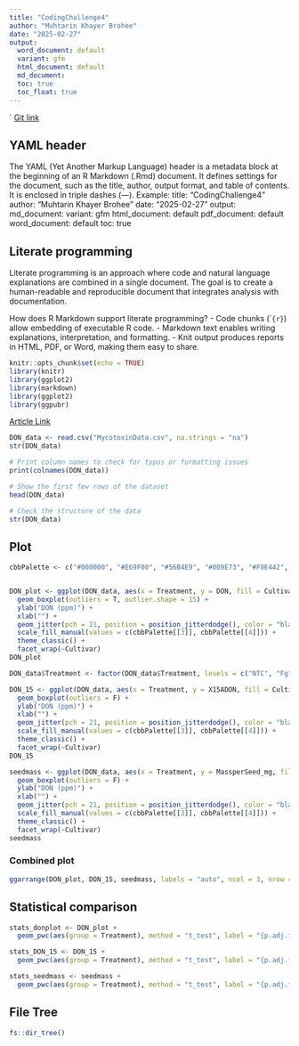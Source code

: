 ```yaml
---
title: "CodingChallenge4"
author: "Muhtarin Khayer Brohee"
date: "2025-02-27"
output:
  word_document: default
  variant: gfm
  html_document: default
  md_document:
  toc: true
  toc_float: true
---
```

`
[Git link](https://github.com/mzb0226/PLPA-6820/blob/main/Coding%20Challenge4/Challagne4.md)

## **YAML header**
The YAML (Yet Another Markup Language) header is a metadata block at the beginning of an R Markdown (.Rmd) document. It defines settings for the document, such as the title, author, output format, and table of contents. It is enclosed in triple dashes (---).
Example:
title: "CodingChallenge4"
author: "Muhtarin Khayer Brohee"
date: "2025-02-27"
output:
  md_document:
  variant: gfm
  html_document: default
  pdf_document: default
  word_document: default
toc: true

## **Literate programming**

Literate programming is an approach where code and natural language explanations are combined in a single document. The goal is to create a human-readable and reproducible document that integrates analysis with documentation.

How does R Markdown support literate programming?
 - Code chunks (````{r}```) allow embedding of executable R code.
 - Markdown text enables writing explanations, interpretation, and formatting.
 - Knit output produces reports in HTML, PDF, or Word, making them easy to share.

```r
knitr::opts_chunk$set(echo = TRUE)
library(knitr)
library(ggplot2)
library(markdown)
library(ggplot2)
library(ggpubr)
```
[Article Link](https://pubmed.ncbi.nlm.nih.gov/34587775/)
```r
DON_data <- read.csv("MycotoxinData.csv", na.strings = "na")
str(DON_data)
```
```r
# Print column names to check for typos or formatting issues
print(colnames(DON_data))

# Show the first few rows of the dataset
head(DON_data)

# Check the structure of the data
str(DON_data)

```
## **Plot**
```r
cbbPalette <- c("#000000", "#E69F00", "#56B4E9", "#009E73", "#F0E442", "#0072B2", "#D55E00", "#CC79A7")


DON_plot <- ggplot(DON_data, aes(x = Treatment, y = DON, fill = Cultivar)) +
  geom_boxplot(outliers = T, outlier.shape = 15) +
  ylab("DON (ppm)") +
  xlab("") +
  geom_jitter(pch = 21, position = position_jitterdodge(), color = "black", alpha = 0.6) + 
  scale_fill_manual(values = c(cbbPalette[[3]], cbbPalette[[4]])) +
  theme_classic() +
  facet_wrap(~Cultivar)
DON_plot

DON_data$Treatment <- factor(DON_data$Treatment, levels = c("NTC", "Fg", "Fg + 37", "Fg + 40", "Fg + 70"))

DON_15 <- ggplot(DON_data, aes(x = Treatment, y = X15ADON, fill = Cultivar)) +
  geom_boxplot(outliers = F) +
  ylab("DON (ppm)") +
  xlab("") +
  geom_jitter(pch = 21, position = position_jitterdodge(), color = "black") + 
  scale_fill_manual(values = c(cbbPalette[[3]], cbbPalette[[4]])) +
  theme_classic() +
  facet_wrap(~Cultivar)
DON_15

seedmass <- ggplot(DON_data, aes(x = Treatment, y = MassperSeed_mg, fill = Cultivar)) +
  geom_boxplot(outliers = F) +
  ylab("DON (ppm)") +
  xlab("") +
  geom_jitter(pch = 21, position = position_jitterdodge(), color = "black") + 
  scale_fill_manual(values = c(cbbPalette[[3]], cbbPalette[[4]])) +
  theme_classic() +
  facet_wrap(~Cultivar)
seedmass


```

### **Combined plot**
```r
ggarrange(DON_plot, DON_15, seedmass, labels = "auto", ncol = 3, nrow = 1, common.legend = T)
```


## **Statistical comparison**
```r
stats_donplot <- DON_plot + 
  geom_pwc(aes(group = Treatment), method = "t_test", label = "{p.adj.format}{p.adj.signif}", p.adjust.method = "fdr")

stats_DON_15 <- DON_15 + 
  geom_pwc(aes(group = Treatment), method = "t_test", label = "{p.adj.format}{p.adj.signif}", p.adjust.method = "fdr")

stats_seedmass <- seedmass + 
  geom_pwc(aes(group = Treatment), method = "t_test", label = "{p.adj.format}{p.adj.signif}", p.adjust.method = "fdr")

```
## **File Tree**
```r
fs::dir_tree()

```

